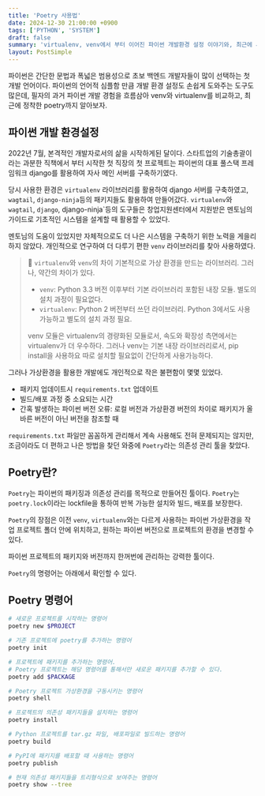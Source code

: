 ```yaml
---
title: 'Poetry 사용법'
date: 2024-12-30 21:00:00 +0900
tags: ['PYTHON', 'SYSTEM']
draft: false
summary: 'virtualenv, venv에서 부터 이어진 파이썬 개발환경 설정 이야기와, 최근에 사용하기 시작한 Poetry에 관한 설명 그리고 간단한 사용법'
layout: PostSimple
---
```


파이썬은 간단한 문법과 폭넓은 범용성으로 초보 백엔드 개발자들이 많이 선택하는 첫 개발 언어이다.
파이썬의 언어적 심플함 만큼 개발 환경 설정도 손쉽게 도와주는 도구도 많은데, 필자의 과거 파이썬 개발 경험을 흐름삼아 venv와 virtualenv를 비교하고, 최근에 정착한 poetry까지 알아보자.

## 파이썬 개발 환경설정

2022년 7월, 본격적인 개발자로서의 삶을 시작하게된 달이다.
스타트업의 기술총괄이라는 과분한 직책에서 부터 시작한 첫 직장의 첫 프로젝트는 파이썬의 대표 풀스택 프레임워크 django를 활용하여 자사 메인 서버를 구축하기였다.

당시 사용한 환경은 `virtualenv` 라이브러리를 활용하여 django 서버를 구축하였고, `wagtail`, `django-ninja`등의 패키지들도 활용하여 만들어갔다.
`virtualenv`와 `wagtail`, `django`, django-ninja`등의 도구들은 창업지원센터에서 지원받은 멘토님의 가이드로 기초적인 시스템을 설계할 때 활용할 수 있었다.

멘토님의 도움이 있었지만 자체적으로도 더 나은 시스템을 구축하기 위한 노력을 게을리 하지 않았다. 개인적으로 연구하여 더 다루기 편한 `venv` 라이브러리를 찾아 사용하였다.

> 🔎 `virtualenv`와 `venv`의 차이
> 기본적으로 가상 환경을 만드는 라이브러리. 그러나, 약간의 차이가 있다.
>
> - `venv`: Python 3.3 버전 이후부터 기본 라이브러리 포함된 내장 모듈. 별도의 설치 과정이 필요없다.
> - `virtualenv`: Python 2 버전부터 쓰던 라이브러리. Python 3에서도 사용 가능하고 별도의 설치 과정 필요. 
>
> venv 모듈은 virtualenv의 경량화된 모듈로서, 속도와 확장성 측면에서는 virtualenv가 더 우수하다.
> 그러나 venv는 기본 내장 라이브러리로서, pip install을 사용하요 따로 설치할 필요없이 간단하게 사용가능하다.

그러나 가상환경을 활용한 개발에도 개인적으로 작은 불편함이 몇몇 있었다.

- 패키지 업데이트시 `requirements.txt` 업데이트
- 빌드/배포 과정 중 소요되는 시간
- 간혹 발생하는 파이썬 버전 오류: 로컬 버전과 가상환경 버전의 차이로 패키지가 올바른 버전이 아닌 버전을 참조할 때

`requirements.txt` 파일만 꼼꼼하게 관리해서 계속 사용해도 전혀 문제되지는 않지만, 조금이라도 더 편하고 나은 방법을 찾던 와중에 `Poetry`라는 의존성 관리 툴을 찾았다.

## Poetry란?

`Poetry`는 파이썬의 패키징과 의존성 관리를 목적으로 만들어진 툴이다.
`Poetry`는 `poetry.lock`이라는 lockfile을 통하여 반복 가능한 설치와 빌드, 배포를 보장한다.

`Poetry`의 장점은 이전 `venv`, `virtualenv`와는 다르게 사용하는 파이썬 가상환경을 작업 프로젝트 폴더 안에 위치하고, 원하는 파이썬 버전으로 프로젝트의 환경을 변경할 수 있다.

파이썬 프로젝트의 패키지와 버전까지 한꺼번에 관리하는 강력한 툴이다.

`Poetry`의 명령어는 아래에서 확인할 수 있다.

## Poetry 명령어

```bash
# 새로운 프로젝트를 시작하는 명령어
poetry new $PROJECT
```

```bash
# 기존 프로젝트에 poetry를 추가하는 명령어
poetry init
```

```bash
# 프로젝트에 패키지를 추가하는 명령어.
# Poetry 프로젝트는 해당 명령어를 통해서만 새로운 패키지를 추가할 수 있다.
poetry add $PACKAGE
```

```bash
# Poetry 프로젝트 가상환경을 구동시키는 명령어
poetry shell
```

```bash
# 프로젝트의 의존성 패키지들을 설치하는 명령어
poetry install
```

```bash
# Python 프로젝트를 tar.gz 파일, 배포파일로 빌드하는 명령어
poetry build
```

```bash
# PyPI에 패키지를 배포할 때 사용하는 명령어
poetry publish
```

```bash
# 현재 의존성 패키지들을 트리형식으로 보여주는 명령어
poetry show --tree
```